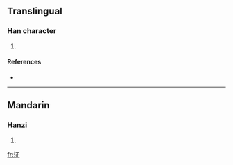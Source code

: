 ==Translingual==

===Han character===
{{Han char|rn=85|rad=水|as=05|sn=8|four=|canj=水一卜一 (EMYM)}}

# {{defn|Han|sort=水05}}

====References====
* {{Han ref|kx=0617.050|dkj=17305|hdz=31579.020|uh=6CDF|ud=27871}}

----

==Mandarin==

===Hanzi===
{{cmn-hanzi|pin=[[chēng]] ([[cheng1]]), [[lǐng]] ([[ling3]])|wg=ch'eng<sup>1</sup>, ling<sup>3</sup>}}

# {{defn|Mandarin}}

[[fr:泟]]